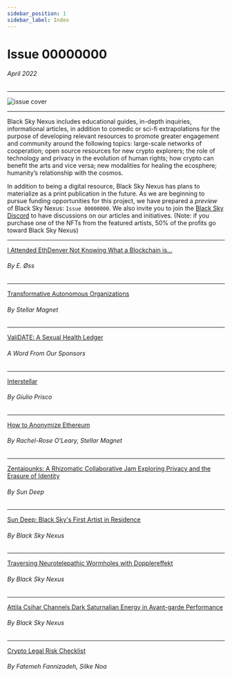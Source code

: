 ```yaml
---
sidebar_position: 1
sidebar_label: Index
---
```


# Issue 00000000
###### April 2022

--- 

![issue cover](../../img/00000000_cover.png)

--- 
Black Sky Nexus includes educational guides, in-depth inquiries, informational articles, in addition to comedic or sci-fi extrapolations for the purpose of developing relevant resources to promote greater engagement and community around the following topics: large-scale networks of cooperation; open source resources for new crypto explorers; the role of technology and privacy in the evolution of human rights; how crypto can benefit the arts and vice versa; new modalities for healing the ecosphere; humanity’s relationship with the cosmos. 

 In addition to being a digital resource, Black Sky Nexus has plans to materialize as a print publication in the future. As we are beginning to pursue funding opportunities for this project, we have prepared a *preview* of Black Sky Nexus: `Issue 00000000`. We also invite you to join the [Black Sky Discord](https://discord.gg/TrFzBxzCHH) to have discussions on our articles and initiatives. (Note: if you purchase one of the NFTs from the featured artists, 50% of the profits go toward Black Sky Nexus)


--- 
<span class="zine-index"><a href="../../zine/00000000/i-attended-ethdenver">I Attended EthDenver Not Knowing What a Blockchain is...</a></span>

###### By E. Øss 
--- 
<span class="zine-index"><a href="../../zine/00000000/transformative-autonomous-organizations">Transformative Autonomous Organizations</a></span>

###### By Stellar Magnet
---
<span class="zine-index"><a href="../../zine/00000000/validate">ValiDATE: A Sexual Health Ledger</a></span>

###### A Word From Our Sponsors
---
<span class="zine-index"><a href="../../zine/00000000/interstellar">Interstellar</a></span>

###### By Giulio Prisco
--- 
<span class="zine-index"><a href="../../zine/00000000/how-to-anonymize-eth">How to Anonymize Ethereum</a></span>

###### By Rachel-Rose O'Leary, Stellar Magnet
--- 
<span class="zine-index"><a href="../../zine/00000000/zentaipunks">Zentaipunks: A Rhizomatic Collaborative Jam Exploring Privacy and the Erasure of Identity</a></span>

###### By Sun Deep
---
<span class="zine-index"><a href="../../zine/00000000/sun-deep">Sun Deep: Black Sky's First Artist in Residence</a></span>

###### By Black Sky Nexus
---
<span class="zine-index"><a href="../../zine/00000000/dopplereffekt">Traversing Neurotelepathic Wormholes with Dopplereffekt</a></span>

###### By Black Sky Nexus
---
<span class="zine-index"><a href="../../zine/00000000/attila-csihar">Attila Csihar Channels Dark Saturnalian Energy in Avant-garde Performance</a></span>

###### By Black Sky Nexus
---
<span class="zine-index"><a href="../../zine/00000000/crypto-legal-risk-checklist">Crypto Legal Risk Checklist</a></span>

###### By Fatemeh Fannizadeh, Silke Noa


